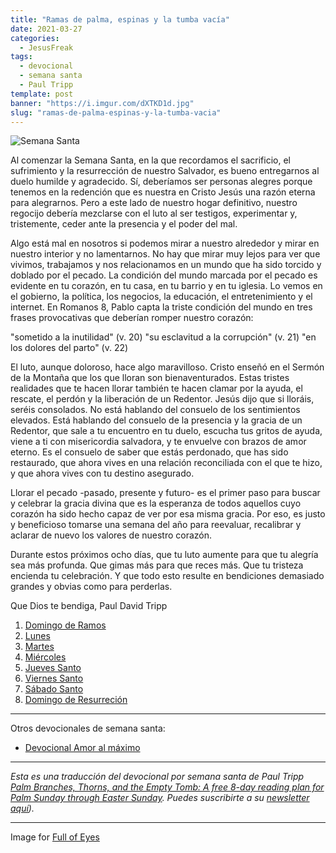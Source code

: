 ```yaml
---
title: "Ramas de palma, espinas y la tumba vacía"
date: 2021-03-27
categories:
  - JesusFreak
tags:
  - devocional
  - semana santa
  - Paul Tripp
template: post
banner: "https://i.imgur.com/dXTKD1d.jpg"
slug: "ramas-de-palma-espinas-y-la-tumba-vacia"
---
```


![Semana Santa](https://i.imgur.com/dXTKD1d.jpg)

Al comenzar la Semana Santa, en la que recordamos el sacrificio, el sufrimiento y la resurrección de nuestro Salvador, es bueno entregarnos al duelo humilde y agradecido. Sí, deberíamos ser personas alegres porque tenemos en la redención que es nuestra en Cristo Jesús una razón eterna para alegrarnos. Pero a este lado de nuestro hogar definitivo, nuestro regocijo debería mezclarse con el luto al ser testigos, experimentar y, tristemente, ceder ante la presencia y el poder del mal.

Algo está mal en nosotros si podemos mirar a nuestro alrededor y mirar en nuestro interior y no lamentarnos. No hay que mirar muy lejos para ver que vivimos, trabajamos y nos relacionamos en un mundo que ha sido torcido y doblado por el pecado. La condición del mundo marcada por el pecado es evidente en tu corazón, en tu casa, en tu barrio y en tu iglesia. Lo vemos en el gobierno, la política, los negocios, la educación, el entretenimiento y el internet.
En Romanos 8, Pablo capta la triste condición del mundo en tres frases provocativas que deberían romper nuestro corazón:

"sometido a la inutilidad" (v. 20)
"su esclavitud a la corrupción" (v. 21)
"en los dolores del parto" (v. 22)

El luto, aunque doloroso, hace algo maravilloso. Cristo enseñó en el Sermón de la Montaña que los que lloran son bienaventurados. Estas tristes realidades que te hacen llorar también te hacen clamar por la ayuda, el rescate, el perdón y la liberación de un Redentor. Jesús dijo que si lloráis, seréis consolados. No está hablando del consuelo de los sentimientos elevados. Está hablando del consuelo de la presencia y la gracia de un Redentor, que sale a tu encuentro en tu duelo, escucha tus gritos de ayuda, viene a ti con misericordia salvadora, y te envuelve con brazos de amor eterno. Es el consuelo de saber que estás perdonado, que has sido restaurado, que ahora vives en una relación reconciliada con el que te hizo, y que ahora vives con tu destino asegurado.

Llorar el pecado -pasado, presente y futuro- es el primer paso para buscar y celebrar la gracia divina que es la esperanza de todos aquellos cuyo corazón ha sido hecho capaz de ver por esa misma gracia. Por eso, es justo y beneficioso tomarse una semana del año para reevaluar, recalibrar y aclarar de nuevo los valores de nuestro corazón.

Durante estos próximos ocho días, que tu luto aumente para que tu alegría sea más profunda. Que gimas más para que reces más. Que tu tristeza encienda tu celebración. Y que todo esto resulte en bendiciones demasiado grandes y obvias como para perderlas.

Que Dios te bendiga,
Paul David Tripp

1. [Domingo de Ramos](/blog/ramas-de-palma-espinas-y-la-tumba-vacia-domingo-de-ramos)
2. [Lunes](/blog/ramas-de-palma-espinas-y-la-tumba-vacia-lunes)
3. [Martes](/blog/ramas-de-palma-espinas-y-la-tumba-vacia-martes)
4. [Miércoles](/blog/ramas-de-palma-espinas-y-la-tumba-vacia-miercoles)
5. [Jueves Santo](/blog/ramas-de-palma-espinas-y-la-tumba-vacia-jueves-santo)
6. [Viernes Santo](/blog/ramas-de-palma-espinas-y-la-tumba-vacia-viernes-santo)
7. [Sábado Santo](/blog/ramas-de-palma-espinas-y-la-tumba-vacia-sabado-santo)
8. [Domingo de Resurreción](/blog/ramas-de-palma-espinas-y-la-tumba-vacia-domingo-de-resurreccion)

---

Otros devocionales de semana santa:

- [Devocional Amor al máximo](/blog/amor-al-maximo/)

---

_Esta es una traducción del devocional por semana santa de Paul Tripp [Palm Branches, Thorns, and the Empty Tomb: A free 8-day reading plan for Palm Sunday
through Easter Sunday](https://cdn.shopify.com/s/files/1/1695/6503/files/Journey_to_the_Cross_Download.pdf?v=1615329390). Puedes suscribirte a su [newsletter aquí](https://www.paultripp.com))._

---

Image for [Full of Eyes](https://www.facebook.com/fullofeyes/photos/a.440209082783915/1944546989016776/)
